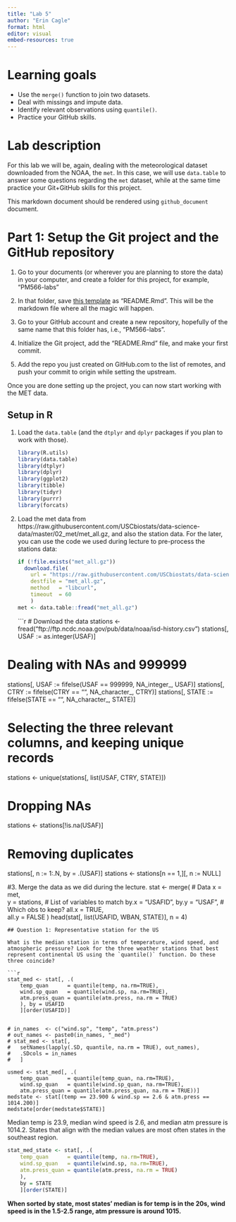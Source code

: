 ```yaml
---
title: "Lab 5"
author: "Erin Cagle"
format: html
editor: visual
embed-resources: true
---
```


# Learning goals

-   Use the `merge()` function to join two datasets.
-   Deal with missings and impute data.
-   Identify relevant observations using `quantile()`.
-   Practice your GitHub skills.

# Lab description

For this lab we will be, again, dealing with the meteorological dataset downloaded from the NOAA, the `met`. In this case, we will use `data.table` to answer some questions regarding the `met` dataset, while at the same time practice your Git+GitHub skills for this project.

This markdown document should be rendered using `github_document` document.

# Part 1: Setup the Git project and the GitHub repository

1.  Go to your documents (or wherever you are planning to store the data) in your computer, and create a folder for this project, for example, "PM566-labs"

2.  In that folder, save [this template](https://raw.githubusercontent.com/USCbiostats/PM566/master/website/content/assignment/05-lab.Rmd) as "README.Rmd". This will be the markdown file where all the magic will happen.

3.  Go to your GitHub account and create a new repository, hopefully of the same name that this folder has, i.e., "PM566-labs".

4.  Initialize the Git project, add the "README.Rmd" file, and make your first commit.

5.  Add the repo you just created on GitHub.com to the list of remotes, and push your commit to origin while setting the upstream.

Once you are done setting up the project, you can now start working with the MET data.

## Setup in R

1.  Load the `data.table` (and the `dtplyr` and `dplyr` packages if you plan to work with those).

    ```r
    library(R.utils)
    library(data.table)
    library(dtplyr)
    library(dplyr)
    library(ggplot2)
    library(tibble)
    library(tidyr)
    library(purrr)
    library(forcats)
    ```
2.  Load the met data from https://raw.githubusercontent.com/USCbiostats/data-science-data/master/02_met/met_all.gz, and also the station data. For the later, you can use the code we used during lecture to pre-process the stations data:

    ```r
    if (!file.exists("met_all.gz"))
      download.file(
        url = "https://raw.githubusercontent.com/USCbiostats/data-science-data/master/02_met/met_all.gz",
        destfile = "met_all.gz",
        method   = "libcurl",
        timeout  = 60
        )
    met <- data.table::fread("met_all.gz")
    ```
```r
# Download the data
stations <- fread("ftp://ftp.ncdc.noaa.gov/pub/data/noaa/isd-history.csv")
stations[, USAF := as.integer(USAF)]

# Dealing with NAs and 999999
stations[, USAF   := fifelse(USAF == 999999, NA_integer_, USAF)]
stations[, CTRY   := fifelse(CTRY == "", NA_character_, CTRY)]
stations[, STATE  := fifelse(STATE == "", NA_character_, STATE)]

# Selecting the three relevant columns, and keeping unique records
stations <- unique(stations[, list(USAF, CTRY, STATE)])

# Dropping NAs
stations <- stations[!is.na(USAF)]

# Removing duplicates
stations[, n := 1:.N, by = .(USAF)]
stations <- stations[n == 1,][, n := NULL]

#3. Merge the data as we did during the lecture.
stat <- merge(
  # Data
  x     = met,      
  y     = stations, 
  # List of variables to match
  by.x  = "USAFID",
  by.y  = "USAF", 
  # Which obs to keep?
  all.x = TRUE,      
  all.y = FALSE
  )
head(stat[, list(USAFID, WBAN, STATE)], n = 4)
```
## Question 1: Representative station for the US

What is the median station in terms of temperature, wind speed, and atmospheric pressure? Look for the three weather stations that best represent continental US using the `quantile()` function. Do these three coincide?

```r
stat_med <- stat[, .(
    temp_quan      = quantile(temp, na.rm=TRUE),
    wind.sp_quan   = quantile(wind.sp, na.rm=TRUE),
    atm.press_quan = quantile(atm.press, na.rm = TRUE)
    ), by = USAFID
    ][order(USAFID)]
    

# in_names  <- c("wind.sp", "temp", "atm.press")
# out_names <- paste0(in_names, "_med")
# stat_med <- stat[,
#   setNames(lapply(.SD, quantile, na.rm = TRUE), out_names),
#   .SDcols = in_names
#   ]

usmed <- stat_med[, .(
    temp_quan      = quantile(temp_quan, na.rm=TRUE),
    wind.sp_quan   = quantile(wind.sp_quan, na.rm=TRUE),
    atm.press_quan = quantile(atm.press_quan, na.rm = TRUE))]
medstate <- stat[(temp == 23.900 & wind.sp == 2.6 & atm.press == 1014.200)]
medstate[order(medstate$STATE)]
```
Median temp is 23.9, median wind speed is 2.6, and median atm pressure is 1014.2. States that align with the median values are most often states in the southeast region.

```r
stat_med_state <- stat[, .(
    temp_quan      = quantile(temp, na.rm=TRUE),
    wind.sp_quan   = quantile(wind.sp, na.rm=TRUE),
    atm.press_quan = quantile(atm.press, na.rm = TRUE)
    ),
    by = STATE
    ][order(STATE)]
```

**When sorted by state, most states' median is for temp is in the 20s, wind speed is in the 1.5-2.5 range, atm pressure is around 1015.**
